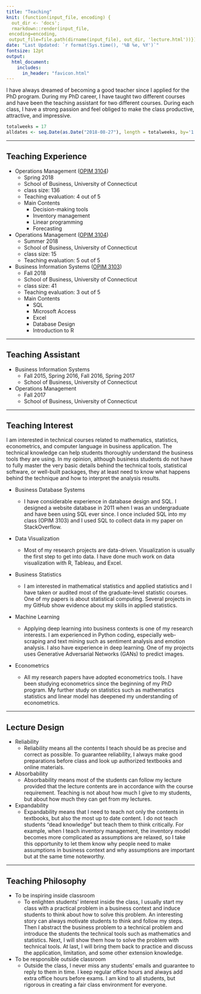```yaml
---
title: "Teaching"
knit: (function(input_file, encoding) {
  out_dir <- 'docs';
  rmarkdown::render(input_file,
 encoding=encoding,
 output_file=file.path(dirname(input_file), out_dir, 'lecture.html'))})
date: "Last Updated: `r format(Sys.time(), '%B %e, %Y')`"
fontsize: 12pt
output: 
  html_document:
    includes:
      in_header: "favicon.html"
---
```


I have always dreamed of becoming a good teacher since I applied for the PhD program. During my PhD career, I have taught two different courses and have been the teaching assistant for two different courses. During each class, I have a strong passion and feel obliged to make the class productive, attractive, and impressive.

```r
totalweeks = 17
alldates <- seq.Date(as.Date("2018-08-27"), length = totalweeks, by='1 weeks')
```

***

## Teaching Experience

* Operations Management ([OPIM 3104](https://hongfeiuconn.github.io/OPIM3104/)) 
    * Spring 2018
    * School of Business, University of Connecticut
    * class size: 136 
    * Teaching evaluation: 4 out of 5 
    * Main Contents
        * Decision-making tools 
        * Inventory management 
        * Linear programming
        * Forecasting
        
* Operations Management ([OPIM 3104](https://hongfeiuconn.github.io/OPIM3104/)) 
    * Summer 2018
    * School of Business, University of Connecticut
    * class size: 15 
    * Teaching evaluation: 5 out of 5 

* Business Information Systems ([OPIM 3103](https://hongfeiuconn.github.io/OPIM3103/)) 
    * Fall 2018
    * School of Business, University of Connecticut
    * class size: 41 
    * Teaching evaluation: 3 out of 5 
    * Main Contents
        * SQL 
        * Microsoft Access 
        * Excel
        * Database Design
        * Introduction to R

***
## Teaching Assistant

* Business Information Systems
    * Fall 2015, Spring 2016, Fall 2016, Spring 2017
    * School of Business, University of Connecticut

* Operations Management
    * Fall 2017
    * School of Business, University of Connecticut


***

## Teaching Interest

I am interested in technical courses related to mathematics, statistics, econometrics, and computer language in business application. The technical knowledge can help students thoroughly understand the business tools they are using. In my opinion, although business students do not have to fully master the very basic details behind the technical tools, statistical software, or well-built packages, they at least need to know what happens behind the technique and how to interpret the analysis results.

* Business Database Systems 

    * I have considerable experience in database design and SQL. I designed a website database in 2011 when I was an undergraduate and have been using SQL ever since. I once included SQL into my class (OPIM 3103) and I used SQL to collect data in my paper on StackOverflow.
    
*	Data Visualization 
    * Most of my research projects are data-driven. Visualization is usually the first step to get into data. I have done much work on data visualization with R, Tableau, and Excel. 
    
*	Business Statistics 
    * I am interested in mathematical statistics and applied statistics and I have taken or audited most of the graduate-level statistic courses. One of my papers is about statistical computing. Several projects in my GitHub show evidence about my skills in applied statistics. 
    
*	Machine Learning 
    * Applying deep learning into business contexts is one of my research interests. I am experienced in Python coding, especially web-scraping and text mining such as sentiment analysis and emotion analysis. I also have experience in deep learning. One of my projects uses Generative Adversarial Networks (GANs) to predict images.
    
*	Econometrics 
    * All my research papers have adopted econometrics tools. I have been studying econometrics since the beginning of my PhD program. My further study on statistics such as mathematics statistics and linear model has deepened my understanding of econometrics. 

***

## Lecture Design

* Reliability
    * Reliability means all the contents I teach should be as precise and correct as possible. To guarantee reliability, I always make good preparations before class and look up authorized textbooks and online materials.

* Absorbability 
    * Absorbability means most of the students can follow my lecture provided that the lecture contents are in accordance with the course requirement. Teaching is not about how much I give to my students, but about how much they can get from my lectures. 

* Expandability   
    * Expandability means that I need to teach not only the contents in textbooks, but also the most up to date content. I do not teach students “dead knowledge” but teach them to think critically. For example, when I teach inventory management, the inventory model becomes more complicated as assumptions are relaxed, so I take this opportunity to let them know why people need to make assumptions in business context and why assumptions are important but at the same time noteworthy.

***

## Teaching Philosophy

* To be inspiring inside classroom 
    * To enlighten students' interest inside the class, I usually start my class with a practical problem in a business context and induce students to think about how to solve this problem. An interesting story can always motivate students to think and follow my steps. Then I abstract the business problem to a technical problem and introduce the students the technical tools such as mathematics and statistics. Next, I will show them how to solve the problem with technical tools. At last, I will bring them back to practice and discuss the application, limitation, and some other extension knowledge.
    
* To be responsible outside classroom
    * Outside the class, I never miss any students' emails and guarantee to reply to them in time. I keep regular office hours and always add extra office hours before exams. I am kind to all students, but rigorous in creating a fair class environment for everyone.
    

